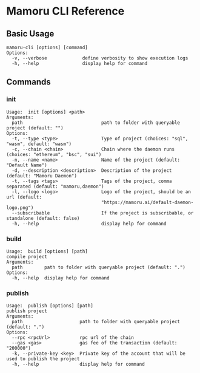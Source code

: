 # Mamoru CLI Reference

## Basic Usage

```
mamoru-cli [options] [command]
Options:
  -v, --verbose             define verbosity to show execution logs
  -h, --help                display help for command
```

## Commands

### init

```
Usage:  init [options] <path>
Arguments:
  path                             path to folder with queryable project (default: "")
Options:
  -t, --type <type>                Type of project (choices: "sql", "wasm", default: "wasm")
  -c, --chain <chain>              Chain where the daemon runs (choices: "ethereum", "bsc", "sui")
  -n, --name <name>                Name of the project (default: "Default Name")
  -d, --description <description>  Description of the project (default: "Mamoru Daemon")
  -t, --tags <tags>                Tags of the project, comma separated (default: "mamoru,daemon")
  -l, --logo <logo>                Logo of the project, should be an url (default:
                                   "https://mamoru.ai/default-daemon-logo.png")
  --subscribable                   If the project is subscribable, or standalone (default: false)
  -h, --help                       display help for command
```

### build

```
Usage:  build [options] [path]
compile project
Arguments:
  path        path to folder with queryable project (default: ".")
Options:
  -h, --help  display help for command
```

### publish

```
Usage:  publish [options] [path]
publish project
Arguments:
  path                     path to folder with queryable project (default: ".")
Options:
  --rpc <rpcUrl>           rpc url of the chain
  --gas <gas>              gas fee of the transaction (default: "200000")
  -k, --private-key <key>  Private key of the account that will be used to publish the project
  -h, --help               display help for command
```
